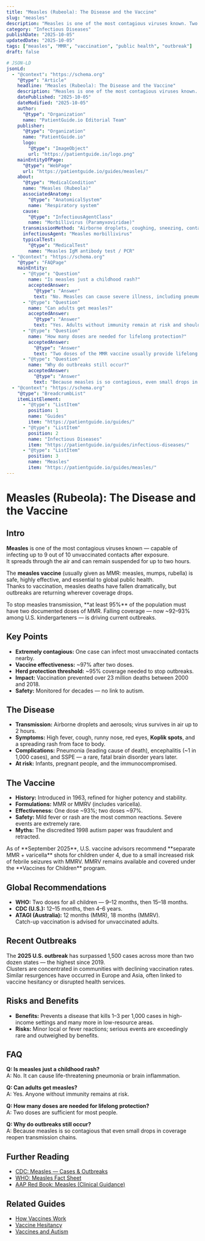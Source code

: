 ```yaml
---
title: "Measles (Rubeola): The Disease and the Vaccine"
slug: "measles"
description: "Measles is one of the most contagious viruses known. Two doses of the MMR vaccine provide strong, long-lasting protection."
category: "Infectious Diseases"
publishDate: "2025-10-05"
updatedDate: "2025-10-05"
tags: ["measles", "MMR", "vaccination", "public health", "outbreak"]
draft: false

# JSON-LD
jsonLd:
  - "@context": "https://schema.org"
    "@type": "Article"
    headline: "Measles (Rubeola): The Disease and the Vaccine"
    description: "Measles is one of the most contagious viruses known. Two doses of the MMR vaccine provide strong, long-lasting protection."
    datePublished: "2025-10-05"
    dateModified: "2025-10-05"
    author:
      "@type": "Organization"
      name: "PatientGuide.io Editorial Team"
    publisher:
      "@type": "Organization"
      name: "PatientGuide.io"
      logo:
        "@type": "ImageObject"
        url: "https://patientguide.io/logo.png"
    mainEntityOfPage:
      "@type": "WebPage"
      url: "https://patientguide.io/guides/measles/"
    about:
      "@type": "MedicalCondition"
      name: "Measles (Rubeola)"
      associatedAnatomy:
        "@type": "AnatomicalSystem"
        name: "Respiratory system"
      cause:
        "@type": "InfectiousAgentClass"
        name: "Morbillivirus (Paramyxoviridae)"
      transmissionMethod: "Airborne droplets, coughing, sneezing, contact with contaminated surfaces"
      infectiousAgent: "Measles morbillivirus"
      typicalTest:
        "@type": "MedicalTest"
        name: "Measles IgM antibody test / PCR"
  - "@context": "https://schema.org"
    "@type": "FAQPage"
    mainEntity:
      - "@type": "Question"
        name: "Is measles just a childhood rash?"
        acceptedAnswer:
          "@type": "Answer"
          text: "No. Measles can cause severe illness, including pneumonia, encephalitis, and death."
      - "@type": "Question"
        name: "Can adults get measles?"
        acceptedAnswer:
          "@type": "Answer"
          text: "Yes. Adults without immunity remain at risk and should receive two doses of MMR."
      - "@type": "Question"
        name: "How many doses are needed for lifelong protection?"
        acceptedAnswer:
          "@type": "Answer"
          text: "Two doses of the MMR vaccine usually provide lifelong immunity."
      - "@type": "Question"
        name: "Why do outbreaks still occur?"
        acceptedAnswer:
          "@type": "Answer"
          text: "Because measles is so contagious, even small drops in vaccination coverage can lead to outbreaks."
  - "@context": "https://schema.org"
    "@type": "BreadcrumbList"
    itemListElement:
      - "@type": "ListItem"
        position: 1
        name: "Guides"
        item: "https://patientguide.io/guides/"
      - "@type": "ListItem"
        position: 2
        name: "Infectious Diseases"
        item: "https://patientguide.io/guides/infectious-diseases/"
      - "@type": "ListItem"
        position: 3
        name: "Measles"
        item: "https://patientguide.io/guides/measles/"
---
```



<OutbreakTracker
  title="Current Measles Situation"
  region="United States"
  dataUrl="/data/measles-us.json"
/>

# Measles (Rubeola): The Disease and the Vaccine

## Intro
**Measles** is one of the most contagious viruses known — capable of infecting up to 9 out of 10 unvaccinated contacts after exposure.  
It spreads through the air and can remain suspended for up to two hours.  

The **measles vaccine** (usually given as MMR: measles, mumps, rubella) is safe, highly effective, and essential to global public health.  
Thanks to vaccination, measles deaths have fallen dramatically, but outbreaks are returning wherever coverage drops.

<Aside title="Important" variant="warning">
To stop measles transmission, **at least 95%** of the population must have two documented doses of MMR.  
Falling coverage — now ~92–93% among U.S. kindergarteners — is driving current outbreaks.
</Aside>

## Key Points
- **Extremely contagious:** One case can infect most unvaccinated contacts nearby.  
- **Vaccine effectiveness:** ~97% after two doses.  
- **Herd protection threshold:** ~95% coverage needed to stop outbreaks.  
- **Impact:** Vaccination prevented over 23 million deaths between 2000 and 2018.  
- **Safety:** Monitored for decades — no link to autism.

## The Disease
- **Transmission:** Airborne droplets and aerosols; virus survives in air up to 2 hours.  
- **Symptoms:** High fever, cough, runny nose, red eyes, **Koplik spots**, and a spreading rash from face to body.  
- **Complications:** Pneumonia (leading cause of death), encephalitis (~1 in 1,000 cases), and SSPE — a rare, fatal brain disorder years later.  
- **At risk:** Infants, pregnant people, and the immunocompromised.

## The Vaccine
- **History:** Introduced in 1963, refined for higher potency and stability.  
- **Formulations:** MMR or MMRV (includes varicella).  
- **Effectiveness:** One dose ~93%; two doses ~97%.  
- **Safety:** Mild fever or rash are the most common reactions. Severe events are extremely rare.  
- **Myths:** The discredited 1998 autism paper was fraudulent and retracted.

<Aside title="Note on MMRV Policy" variant="info">
As of **September 2025**, U.S. vaccine advisors recommend **separate MMR + varicella** shots for children under 4, due to a small increased risk of febrile seizures with MMRV.  
MMRV remains available and covered under the **Vaccines for Children** program.
</Aside>

## Global Recommendations
- **WHO:** Two doses for all children — 9–12 months, then 15–18 months.  
- **CDC (U.S.):** 12–15 months, then 4–6 years.  
- **ATAGI (Australia):** 12 months (MMR), 18 months (MMRV).  
Catch-up vaccination is advised for unvaccinated adults.

## Recent Outbreaks
The **2025 U.S. outbreak** has surpassed 1,500 cases across more than two dozen states — the highest since 2019.  
Clusters are concentrated in communities with declining vaccination rates.  
Similar resurgences have occurred in Europe and Asia, often linked to vaccine hesitancy or disrupted health services.

## Risks and Benefits
- **Benefits:** Prevents a disease that kills 1–3 per 1,000 cases in high-income settings and many more in low-resource areas.  
- **Risks:** Minor local or fever reactions; serious events are exceedingly rare and outweighed by benefits.

## FAQ
**Q: Is measles just a childhood rash?**  
A: No. It can cause life-threatening pneumonia or brain inflammation.  

**Q: Can adults get measles?**  
A: Yes. Anyone without immunity remains at risk.  

**Q: How many doses are needed for lifelong protection?**  
A: Two doses are sufficient for most people.  

**Q: Why do outbreaks still occur?**  
A: Because measles is so contagious that even small drops in coverage reopen transmission chains.

## Further Reading
- [CDC: Measles — Cases & Outbreaks](https://www.cdc.gov/measles/cases-outbreaks.html)  
- [WHO: Measles Fact Sheet](https://www.who.int/news-room/fact-sheets/detail/measles)  
- [AAP Red Book: Measles (Clinical Guidance)](https://publications.aap.org/redbook/book/347/chapter/5748821/Measles)

## Related Guides
- [How Vaccines Work](/guides/how-vaccines-work)  
- [Vaccine Hesitancy](/guides/vaccine-hesitancy)  
- [Vaccines and Autism](/guides/vaccines-and-autism)
